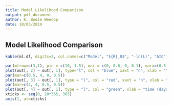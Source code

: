 ```yaml
---
title: Model Likelihood Comparison
output: pdf_document
author: K. Bodie Weedop
date: 10/03/2019
---
```


## Model Likelihood Comparison

```r
kable(ml.df, digits=3, col.names=c("Model", "${R}_0$", "-ln(L)", "AIC", "$\\beta$", "$\\gamma$", "$\\sigma$"))
```

```r
par(mfrow=c(3,1), pin = c(10, 1.5), mai = c(0, 0.6, 0, 0.1), mar=c(0.5, 4, 2, 0.5), oma = c(0.5, 0, 0, 0.1))
plot(out[, 2] ~ out[, 1], type="l", col = "blue", xaxt = "n", xlab = "", ylab = "S")
par(mar=c(0.5, 4, 0, 0.5))
plot(out[, 3] ~ out[, 1], type = "l", col = "red", xaxt = "n", xlab = "", ylab = "I")
par(mar=c(4, 4, 0.5, 0.5))
plot(out[, 4] ~ out[, 1], type = "l", col = "green", xlab = "time (days)", xaxt = "n", ylab = "R")
xticks <- seq(0, 20*365, 365)
axis(1, at=xticks)
```